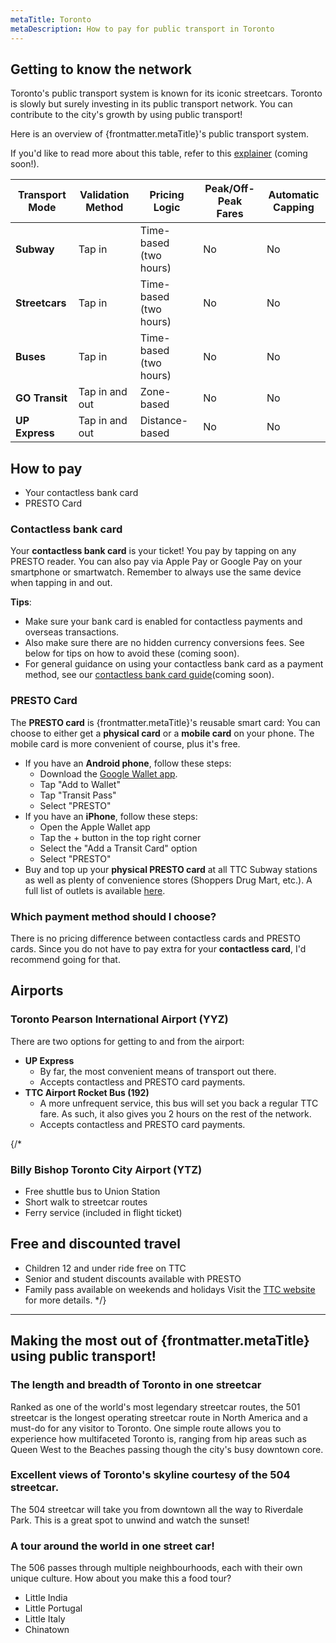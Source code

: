 ```yaml
---
metaTitle: Toronto
metaDescription: How to pay for public transport in Toronto
---
```


## Getting to know the network
Toronto's public transport system is known for its iconic streetcars.
Toronto is slowly but surely investing in its public transport network. You can contribute to the city's growth by using public transport!

Here is an overview of {frontmatter.metaTitle}'s public transport system.

If you'd like to read more about this table, refer to this [explainer](URL) (coming soon!).

| **Transport Mode**          | **Validation Method**       | **Pricing Logic**          | **Peak/Off-Peak Fares**         | **Automatic Capping**     |
|----------------------------|-----------------------------|----------------------------|---------------------------|---------------------------|
| **Subway**                 | Tap in                      | Time-based (two hours)     | No                        | No                        |
| **Streetcars**             | Tap in                      | Time-based (two hours)     | No                        | No                        |
| **Buses**                  | Tap in                      | Time-based (two hours)     | No                        | No                        |
| **GO Transit**             | Tap in and out              | Zone-based             | No                       | No                        |
| **UP Express**             | Tap in and out              | Distance-based             | No                        | No                        |

## How to pay
- Your contactless bank card
- PRESTO Card

### Contactless bank card
Your **contactless bank card** is your ticket! You pay by tapping on any PRESTO reader. You can also pay via Apple Pay or Google Pay on your smartphone or smartwatch. Remember to always use the same device when tapping in and out. 

**Tips**: 
- Make sure your bank card is enabled for contactless payments and overseas transactions.
- Also make sure there are no hidden currency conversions fees. See below for tips on how to avoid these (coming soon).
- For general guidance on using your contactless bank card as a payment method, see our [contactless bank card guide](URL)(coming soon).

<div class="flex flex-col gap-4">
<Figure 
  src="/cities/north-america/canada/toronto/card-reader.jpg"
  alt="Presto readers accept both contactless and PRESTO card payments"
  caption="Presto readers accept both contactless and PRESTO card payments"
/>
</div>

### PRESTO Card
The **PRESTO card** is {frontmatter.metaTitle}'s reusable smart card:
You can choose to either get a **physical card** or a **mobile card** on your phone. The mobile card is more convenient of course, plus it's free.
- If you have an **Android phone**, follow these steps: 
  - Download the [Google Wallet app](https://play.google.com/store/apps/details?id=com.google.android.apps.walletnfcrel&hl=en).
  - Tap "Add to Wallet"
  - Tap "Transit Pass" 
  - Select "PRESTO"
- If you have an **iPhone**, follow these steps: 
  - Open the Apple Wallet app
  - Tap the + button in the top right corner
  - Select the "Add a Transit Card" option
  - Select "PRESTO"
- Buy and top up your **physical PRESTO card** at all TTC Subway stations as well as plenty of convenience stores (Shoppers Drug Mart, etc.). A full list of outlets is available [here](https://www.prestocard.ca/en/find-an-outlet/customer-service-outlets).

### Which payment method should I choose?

There is no pricing difference between contactless cards and PRESTO cards. 
Since you do not have to pay extra for your **contactless card**, I'd recommend going for that.

## Airports

### Toronto Pearson International Airport (YYZ)
There are two options for getting to and from the airport:
- **UP Express**
  - By far, the most convenient means of transport out there. 
  - Accepts contactless and PRESTO card payments.
- **TTC Airport Rocket Bus (192)**
  - A more unfrequent service, this bus will set you back a regular TTC fare. As such, it also gives you 2 hours on the rest of the network.
  - Accepts contactless and PRESTO card payments.

{/*
### Billy Bishop Toronto City Airport (YTZ)
- Free shuttle bus to Union Station
- Short walk to streetcar routes
- Ferry service (included in flight ticket)

## Free and discounted travel
- Children 12 and under ride free on TTC
- Senior and student discounts available with PRESTO
- Family pass available on weekends and holidays
Visit the [TTC website](https://ttc.ca) for more details.
*/}
---
## Making the most out of {frontmatter.metaTitle} using public transport!

### The length and breadth of Toronto in one streetcar 
Ranked as one of the world's most legendary streetcar routes, the 501 streetcar is the longest operating streetcar route in North America and a must-do for any visitor to Toronto. 
One simple route allows you to experience how multifaceted Toronto is, ranging from hip areas such as Queen West to the Beaches passing though the city's busy downtown core. 

<div class="flex flex-col gap-4">
<Figure 
  src="/cities/north-america/canada/toronto/501-queen-streetcar.jpg"
  alt="Come to Riverdale Park at sunset for amazing views of Toronto's skyline"
  caption="Come to Riverdale Park at sunset for amazing views of Toronto's skyline"
/>
</div>

### Excellent views of Toronto's skyline courtesy of the 504 streetcar.
The 504 streetcar will take you from downtown all the way to Riverdale Park. This is a great spot to unwind and watch the sunset!

<div class="flex flex-col gap-4">
<Figure 
  src="/cities/north-america/canada/toronto/riverdale-park.jpg"
  alt="Come to Riverdale Park at sunset for amazing views of Toronto's skyline"
  caption="Come to Riverdale Park at sunset for amazing views of Toronto's skyline"
/>
</div>

### A tour around the world in one street car!
The 506 passes through multiple neighbourhoods, each with their own unique culture. How about you make this a food tour?
- Little India
- Little Portugal
- Little Italy
- Chinatown

<div class="flex flex-col gap-4">
<Figure 
  src="/cities/north-america/canada/toronto/506.jpg"
  alt="The 506 streetcar sees a lot of diversity along its route. Fantastic!"
  caption="The 506 streetcar sees a lot of diversity along its route. Fantastic!"
/>
</div>